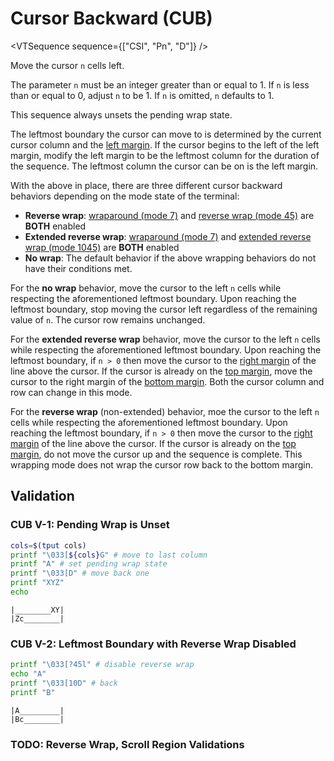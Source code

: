 
# Cursor Backward (CUB)

<VTSequence sequence={["CSI", "Pn", "D"]} />

Move the cursor `n` cells left.

The parameter `n` must be an integer greater than or equal to 1. If `n` is less than
or equal to 0, adjust `n` to be 1. If `n` is omitted, `n` defaults to 1.

This sequence always unsets the pending wrap state.

The leftmost boundary the cursor can move to is determined by the current
cursor column and the [left margin](#TODO). If the cursor begins to the left
of the left margin, modify the left margin to be the leftmost column
for the duration of the sequence. The leftmost column the cursor can be on
is the left margin.

With the above in place, there are three different cursor backward behaviors
depending on the mode state of the terminal:

- **Reverse wrap**: [wraparound (mode 7)](#TODO) and [reverse wrap (mode 45)](#TODO)
  are **BOTH** enabled
- **Extended reverse wrap**: [wraparound (mode 7)](#TODO) and [extended reverse wrap (mode 1045)](#TODO)
  are **BOTH** enabled
- **No wrap**: The default behavior if the above wrapping behaviors
  do not have their conditions met.

For the **no wrap** behavior, move the cursor to the left `n` cells while
respecting the aforementioned leftmost boundary. Upon reaching the leftmost
boundary, stop moving the cursor left regardless of the remaining value of `n`.
The cursor row remains unchanged.

For the **extended reverse wrap** behavior, move the cursor to the left `n`
cells while respecting the aforementioned leftmost boundary. Upon reaching the
leftmost boundary, if `n > 0` then move the cursor to the [right margin](#TODO)
of the line above the cursor. If the cursor is already on the
[top margin](#TODO), move the cursor to the right margin of the
[bottom margin](#TODO). Both the cursor column and row can change in this
mode.

For the **reverse wrap** (non-extended) behavior, moe the cursor to the left `n`
cells while respecting the aforementioned leftmost boundary. Upon reaching the
leftmost boundary, if `n > 0` then move the cursor to the [right margin](#TODO)
of the line above the cursor. If the cursor is already on the
[top margin](#TODO), do not move the cursor up and the sequence is complete.
This wrapping mode does not wrap the cursor row back to the bottom margin.

## Validation

### CUB V-1: Pending Wrap is Unset

```bash
cols=$(tput cols)
printf "\033[${cols}G" # move to last column
printf "A" # set pending wrap state
printf "\033[D" # move back one
printf "XYZ"
echo
```

```
|________XY|
|Zc________|
```

### CUB V-2: Leftmost Boundary with Reverse Wrap Disabled

```bash
printf "\033[?45l" # disable reverse wrap
echo "A"
printf "\033[10D" # back
printf "B"
```

```
|A_________|
|Bc________|
```

### TODO: Reverse Wrap, Scroll Region Validations
